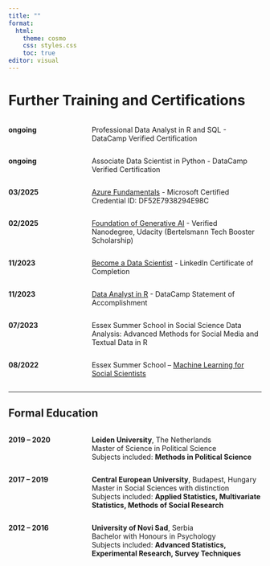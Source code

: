 ```yaml
---
title: ""
format: 
  html:
    theme: cosmo
    css: styles.css
    toc: true
editor: visual
---
```


# Further Training and Certifications

::::: columns
::: {.column width="30%"}
**ongoing**
:::

::: {.column width="70%"}
Professional Data Analyst in R and SQL  - DataCamp Verified Certification
:::
:::::

::::: columns
::: {.column width="30%"}
**ongoing**
:::

::: {.column width="70%"}
Associate Data Scientist in Python  - DataCamp Verified Certification
:::
:::::

::::: columns
::: {.column width="30%"}
**03/2025**
:::

::: {.column width="70%"}
[Azure Fundamentals](https://learn.microsoft.com/en-us/users/stefanstojkovic-0247/credentials/certification/azure-fundamentals?tab=credentials-tab) - Microsoft Certified<br> Credential ID: DF52E7938294E98C
:::
:::::

::::: columns
::: {.column width="30%"}
**02/2025**
:::

::: {.column width="70%"}
[Foundation of Generative AI](https://www.udacity.com/certificate/e/f365d39a-b7bc-11ef-aaff-7fc1f9c2c0db) - Verified Nanodegree, Udacity (Bertelsmann Tech Booster Scholarship)
:::
:::::

::::: columns
::: {.column width="30%"}
**11/2023**
:::

::: {.column width="70%"}
[Become a Data Scientist](https://www.linkedin.com/learning/certificates/a8cb4dcb38e682fadb35ccadec6c3854fe1390f4b34cc9c394101932e49d2a14) - LinkedIn Certificate of Completion
:::
:::::

::::: columns
::: {.column width="30%"}
**11/2023**
:::

::: {.column width="70%"}
[Data Analyst in R](https://www.datacamp.com/statement-of-accomplishment/track/f83b8a7170216f6213f95199dbe791b4bc0984dc?raw=1) - DataCamp Statement of Accomplishment
:::
:::::

::::: columns
::: {.column width="30%"}
**07/2023**
:::

::: {.column width="70%"}
Essex Summer School in Social Science Data Analysis: Advanced Methods for Social Media and Textual Data in R
:::
:::::

::::: columns
::: {.column width="30%"}
**08/2022**
:::

::: {.column width="70%"}
Essex Summer School – [Machine Learning for Social Scientists](https://drive.google.com/file/d/11XGko4Jj8TSZkHLQPGPs6GnRGzHysWOR/view)
:::
:::::

------------------------------------------------------------------------

## **Formal Education**

::::: columns
::: {.column width="30%"}
**2019 – 2020**
:::

::: {.column width="70%"}
**Leiden University**, The Netherlands<br> Master of Science in Political Science<br> Subjects included: **Methods in Political Science**
:::
:::::

::::: columns
::: {.column width="30%"}
**2017 – 2019**
:::

::: {.column width="70%"}
**Central European University**, Budapest, Hungary<br> Master in Social Sciences with distinction<br> Subjects included: **Applied Statistics, Multivariate Statistics, Methods of Social Research**
:::
:::::

::::: columns
::: {.column width="30%"}
**2012 – 2016**
:::

::: {.column width="70%"}
**University of Novi Sad**, Serbia<br> Bachelor with Honours in Psychology<br> Subjects included: **Advanced Statistics, Experimental Research, Survey Techniques**
:::
:::::
